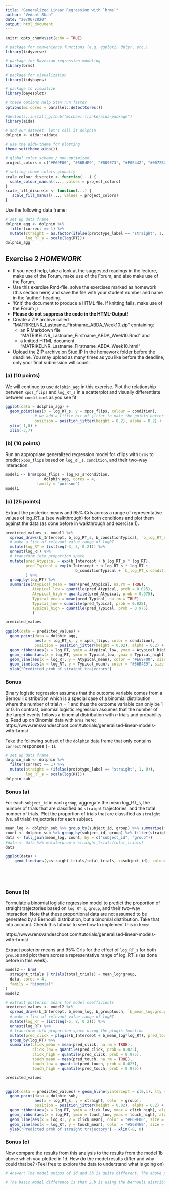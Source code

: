 ---
title: "Generalized Linear Regression with `brms`"
author: "Vedant Shah"
date: "20/06/2020"
output: html_document
---

```{r setup, include=FALSE}

knitr::opts_chunk$set(echo = TRUE)

```

```{r libraries, include=FALSE, message=FALSE, warning=FALSE}

# package for convenience functions (e.g. ggplot2, dplyr, etc.)
library(tidyverse)

# package for Bayesian regression modeling
library(brms)

# package for visualization
library(tidybayes)

# package to visualize 
library(bayesplot)

# these options help Stan run faster
options(mc.cores = parallel::detectCores())

#devtools::install_github("michael-franke/aida-package")
library(aida)

# and our dataset, let's call it dolphin
dolphin <- aida::aidata

# use the aida-theme for plotting
theme_set(theme_aida())

# global color scheme / non-optimized
project_colors = c("#E69F00", "#56B4E9", "#009E73", "#F0E442", "#0072B2", "#D55E00", "#CC79A7", "#000000")

# setting theme colors globally
scale_colour_discrete <- function(...) {
  scale_colour_manual(..., values = project_colors)
}
scale_fill_discrete <- function(...) {
   scale_fill_manual(..., values = project_colors)
} 

```

Use the following data frame:

```{r exercise1}

# set up data frame
dolphin_agg <- dolphin %>% 
  filter(correct == 1) %>% 
  mutate(straight = as.factor(ifelse(prototype_label == "straight", 1, 0)),
         log_RT_s = scale(log(RT)))
dolphin_agg
```



## Exercise 2 *HOMEWORK*

- If you need help, take a look at the suggested readings in the lecture, make use of the Forum, make use of the Forum, and also make use of the Forum.  
- Use this exercise Rmd-file, solve the exercises marked as homework (this section here) and save the file with your student number and name in the ‘author’ heading.  
- ‘Knit’ the document to produce a HTML file. If knitting fails, make use of the Forum ;)  
- **Please do not suppress the code in the HTML-Output!**  
- Create a ZIP archive called “MATRIKELNR_Lastname_Firstname_ABDA_Week10.zip” containing:  
  - an R Markdown file “MATRIKELNR_Lastname_Firstname_ABDA_Week10.Rmd” and  
  - a knitted HTML document “MATRIKELNR_Lastname_Firstname_ABDA_Week10.html”  
- Upload the ZIP archive on Stud.IP in the homework folder before the deadline. You may upload as many times as you like before the deadline, only your final submission will count.


### (a) (10 points)
We will continue to use `dolphin_agg` in this exercise.
Plot the relationship between `xpos_flips` and `log_RT_s` in a scatterplot and visually differentiate between `condition`s as you see fit.

```{r exercise2a}
ggplot(data = dolphin_agg) +
  geom_point(aes(x = log_RT_s, y = xpos_flips, colour = condition), 
             # we add a little bit of jitter to make the points better visible
             position = position_jitter(height = 0.2), alpha = 0.2) +
  ylim(-1,8) +
  xlim(-3,7) 
```

### (b) (10 points)
Run an appropriate generalized regression model for xflips with `brms` to predict `xpos_flips` based on `log_RT_s`, `condition`, and their two-way interaction.

```{r exercise2b}
model1 <- brm(xpos_flips ~ log_RT_s*condition, 
                 dolphin_agg, cores = 4,
              family = "poisson")
model1 
```

### (c) (25 points)

Extract the posterior means and 95% CrIs across a range of representative values of log_RT_s (see walkthrough) for both conditions and plot them against the data (as done before in walkthrough and exercise 1).

```{r exercise2c}
predicted_values <- model1 %>%
  spread_draws(b_Intercept, b_log_RT_s, b_conditionTypical, `b_log_RT_s:conditionTypical`) %>%
  # make a list of relevant value range of logRT
  mutate(log_RT = list(seq(-3, 5, 0.2))) %>% 
  unnest(log_RT) %>%
  # transform into proportion space
  mutate(pred_Atypical = exp(b_Intercept + b_log_RT_s * log_RT),
         pred_Typical = exp(b_Intercept + b_log_RT_s * log_RT +
                               b_conditionTypical + `b_log_RT_s:conditionTypical` * log_RT)
         ) %>%
  group_by(log_RT) %>%
  summarise(Atypical_mean = mean(pred_Atypical, na.rm = TRUE),
            Atypical_low = quantile(pred_Atypical, prob = 0.025),
            Atypical_high = quantile(pred_Atypical, prob = 0.975),
            Typical_mean = mean(pred_Typical, na.rm = TRUE),
            Typical_low = quantile(pred_Typical, prob = 0.025),
            Typical_high = quantile(pred_Typical, prob = 0.975)
            )

predicted_values

ggplot(data = predicted_values) +
  geom_point(data = dolphin_agg,
             aes(x = log_RT_s, y = xpos_flips, color = condition), 
             position = position_jitter(height = 0.02), alpha = 0.2) +
  geom_ribbon(aes(x = log_RT, ymin = Atypical_low, ymax = Atypical_high), alpha = 0.2) +
  geom_ribbon(aes(x = log_RT, ymin = Typical_low, ymax = Typical_high), alpha = 0.2) +
  geom_line(aes(x = log_RT, y = Atypical_mean), color = "#E69F00", size = 2) +
  geom_line(aes(x = log_RT, y = Typical_mean), color = "#56B4E9", size = 2) +
  ylab("Predicted prob of straight trajectory") 
```

### Bonus 
Binary logistic regression assumes that the outcome variable comes from a Bernoulli distribution which is a special case of a binomial distribution where the number of trial $n = 1$ and thus the outcome variable can only be 1 or 0. In contrast, binomial logistic regression assumes that the number of the target events follows a binomial distribution with $n$ trials and probability $q$. Read up on Binomial data with `brms` here: https://www.rensvandeschoot.com/tutorials/generalised-linear-models-with-brms/

Take the following subset of the `dolphin` data frame that only contains `correct` responses (= `1`). 

```{r}

# set up data frame
dolphin_sub <- dolphin %>%
  filter(correct == 1) %>% 
  mutate(straight = (ifelse(prototype_label == "straight", 1, 0)),
         log_RT_s = scale(log(RT)))
dolphin_sub
```

### Bonus (a)

For each `subject_id` in each `group`, aggregate the mean log_RT_s, the number of trials that are classified as `straight` trajectories, and the total number of trials. Plot the proportion of trials that are classified as `straight` (vs. all trials) trajectories for each subject.

```{r bonusA}
mean_log <- dolphin_sub %>% group_by(subject_id, group) %>% summarise(mean_log = mean(log_RT_s), total_trials = n()) 
count <- dolphin_sub %>% group_by(subject_id, group) %>% filter(straight == 1) %>% summarise(straight_trials = n()) 
data <- full_join(mean_log, count, by = c("subject_id", "group"))
#data <- data %>% mutate(prop = straight_trials/total_trials)
data

ggplot(data) + 
    geom_line(aes(y=straight_trials/total_trials, x=subject_id), colour = "darkred") + geom_line(aes(y=straight_trials, x=subject_id), colour = "steelblue") + geom_line(aes(y=total_trials, x=subject_id), colour = "black") + scale_color_manual(name = "Labels", labels = c("darkred"= "Proportion", "steelblue"="Total Straight","black"= "Total Trajectories")) 



  
```

### Bonus (b)

Formulate a binomial logistic regression model to predict the proportion of straight trajectories based on `log_RT_s`, `group`, and their two-way interaction. Note that these proportional data are not assumed to be generated by a Bernoulli distribution, but a binomial distribution. Take that into account. Check this tutorial to see how to implement this in `brms`:

https://www.rensvandeschoot.com/tutorials/generalised-linear-models-with-brms/

Extract posterior means and 95% CrIs for the effect of `log_RT_s` for both `group`s and plot them across a representative range of log_RT_s (as done before in this week).

```{r bonusB}
model2 <- brm(
  straight_trials | trials(total_trials) ~ mean_log*group, 
  data, cores = 4,
  family = "binomial"
)
model2
```
 
```{r bonusB_2}
# extract posterior means for model coefficients
predicted_values <- model2 %>%
  spread_draws(b_Intercept, b_mean_log, b_grouptouch, `b_mean_log:grouptouch`) %>%
  # make a list of relevant value range of logRT
  mutate(log_RT = list(seq(-5, 8, 0.2))) %>% 
  unnest(log_RT) %>%
  # transform into proportion space using the plogis function
  mutate(pred_click = plogis(b_Intercept + b_mean_log*log_RT), pred_touch = plogis(b_Intercept + b_mean_log * log_RT + b_grouptouch + `b_mean_log:grouptouch` * log_RT) ) %>%
  group_by(log_RT) %>%
  summarise(click_mean = mean(pred_click, na.rm = TRUE),
            click_low = quantile(pred_click, prob = 0.025),
            click_high = quantile(pred_click, prob = 0.975), 
            touch_mean = mean(pred_touch, na.rm = TRUE),
            touch_low = quantile(pred_touch, prob = 0.025),
            touch_high = quantile(pred_touch, prob = 0.975)) 

predicted_values



``` 
 
```{r bonusB_3}
 
ggplot(data = predicted_values) + geom_hline(yintercept = c(0,1), lty = "dashed", color = "grey") +
  geom_point(data = dolphin_sub,
             aes(x = log_RT_s, y = straight, color = group), 
             position = position_jitter(height = 0.02), alpha = 0.2) +
  geom_ribbon(aes(x = log_RT, ymin = click_low, ymax = click_high), alpha = 0.2) +
  geom_ribbon(aes(x = log_RT, ymin = touch_low, ymax = touch_high), alpha = 0.2) +
  geom_line(aes(x = log_RT, y = click_mean), color = "#E69F00", size = 2) +
  geom_line(aes(x = log_RT, y = touch_mean), color = "#56B4E9", size = 2) +
  ylab("Predicted prob of straight trajectory") + xlim(-8, 8)
```

### Bonus (c)
Now compare the results from this analysis to the results from the model 1b above which you plotted in 1d. How do the model results differ and why could that be? (Feel free to explore the data to understand what is going on)

```{r}

# Answer: The model outpus of 1d and 3b is quite different. The above plot shows the there is a positive increase compared to the decrease in the 2.b model. The prediction here is that the log odd for the click groups mean log RT is 0.89 and for every datapoint change in the mean log RT the lgf odd increases by 0.46. For the touch group the log odd is around 1.63 (0.69 + 0.94) with the log odd keeps increasing by 0.14(with every datapoint.) Which is smaller compared to the click group. The base difference in the click and touch group is the tracetory of the touch group is straighter compared to the click group. 

# The basic model difference is that 2.b is using the bernouli distribution and here we use the binomial distribution. The bernoulli distribution predicts a negative log function which is very flat in nature. with the log odd for click being 0.86 but is smaller by 0.23 with every datapoint. 
```
